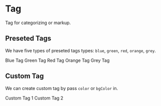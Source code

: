 
<Meta title="components/Tag" component={Tag} />

# Tag

Tag for categorizing or markup.

## Preseted Tags

We have five types of preseted tags types: `blue`, `green`, `red`, `orange`, `grey`.

<Preview>
    <Tag type='blue'>Blue Tag</Tag>
    <Tag type='green'>Green Tag</Tag>
    <Tag type='red'>Red Tag</Tag>
    <Tag type='orange'>Orange Tag</Tag>
    <Tag type='grey'>Grey Tag</Tag>
</Preview>

## Custom Tag

We can create custom tag by pass `color` or `bgColor` in.

<Preview>
    <Tag color='orange'>Custom Tag 1</Tag>
    <Tag color='#e62412' bgColor='yellow'>Custom Tag 2</Tag>
</Preview>